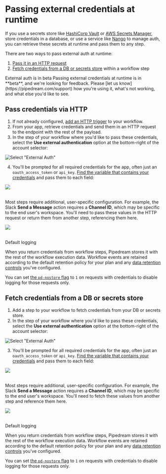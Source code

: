 
# Passing external credentials at runtime

If you use a secrets store like [HashiCorp Vault](https://www.vaultproject.io/) or [AWS Secrets Manager](https://aws.amazon.com/secrets-manager/), store credentials in a database, or use a service like [Nango](https://www.nango.dev/) to manage auth, you can retrieve these secrets at runtime and pass them to any step.

There are two ways to pass external auth at runtime:

1. [Pass it in an HTTP request](#pass-credentials-via-http)
2. [Fetch credentials from a DB or secrets store](#fetch-credentials-from-a-db-or-secrets-store) within a workflow step

<Callout type="info" emoji="ℹ️">
External auth is in beta
Passing external credentials at runtime is in **beta**, and we're looking for feedback. Please [let us know](https://pipedream.com/support) how you're using it, what's not working, and what else you'd like to see.
</Callout>

## Pass credentials via HTTP

1. If not already configured, [add an HTTP trigger](/workflows/steps/triggers/#http) to your workflow.
2. From your app, retrieve credentials and send them in an HTTP request to the endpoint with the rest of the payload.
3. In the step of your workflow where you'd like to pass these credentials, select the **Use external authentication** option at the bottom-right of the account selector:

![Select "External Auth"](../images/select-external-auth.png)

4. You'll be prompted for all required credentials for the app, often just an `oauth_access_token` or `api_key`. [Find the variable that contains your credentials](/workflows/events/#copying-references-to-event-data) and pass them to each field:

<div style="margin-bottom: 2rem">
<img src="https://res.cloudinary.com/pipedreamin/image/upload/v1707630112/docs/Screenshot_2024-02-10_at_9.40.54_PM_hynkvq.png" />
</div>

Most steps require additional, user-specific configuration. For example, the Slack **Send a Message** action requires a **Channel ID**, which may be specific to the end user's workspace. You'll need to pass these values in the HTTP request or return them from another step, referencing them here.

<div style="margin-bottom: 2rem">
<img src="https://res.cloudinary.com/pipedreamin/image/upload/v1707782845/docs/Screenshot_2024-02-12_at_4.05.20_PM_ajikdu.png" />
</div>

<Callout type="warning" emoji="⚠">
Default logging

When you return credentials from workflow steps, Pipedream stores it with the rest of the workflow execution data. Workflow events are retained according to the default retention policy for your plan and any [data retention controls](/workflows/settings/#data-retention-controls) you've configured.

You can set [the `pd-nostore` flag](/workflows/steps/triggers/#x-pd-nostore) to `1` on requests with credentials to disable logging for those requests only.
</Callout>

## Fetch credentials from a DB or secrets store

1. Add a step to your workflow to fetch credentials from your DB or secrets store.
2. In the step of your workflow where you'd like to pass these credentials, select the **Use external authentication** option at the bottom-right of the account selector:

![Select "External Auth"](../images/select-external-auth.png)

3. You'll be prompted for all required credentials for the app, often just an `oauth_access_token` or `api_key`. [Find the variable that contains your credentials](/workflows/events/#copying-references-to-event-data) and pass them to each field:

<div style="margin-bottom: 2rem">
<img src="https://res.cloudinary.com/pipedreamin/image/upload/v1707630112/docs/Screenshot_2024-02-10_at_9.40.54_PM_hynkvq.png" />
</div>

Most steps require additional, user-specific configuration. For example, the Slack **Send a Message** action requires a **Channel ID**, which may be specific to the end user's workspace. You'll need to fetch these values from another step and reference them here.

<div style="margin-bottom: 2rem">
<img src="https://res.cloudinary.com/pipedreamin/image/upload/v1707782845/docs/Screenshot_2024-02-12_at_4.05.20_PM_ajikdu.png" />
</div>

<Callout type="warning" emoji="⚠">
Default logging

When you return credentials from workflow steps, Pipedream stores it with the rest of the workflow execution data. Workflow events are retained according to the default retention policy for your plan and any [data retention controls](/workflows/settings/#data-retention-controls) you've configured.

You can set [the `pd-nostore` flag](/workflows/steps/triggers/#x-pd-nostore) to `1` on requests with credentials to disable logging for those requests only.
</Callout>
